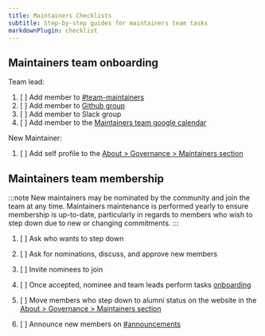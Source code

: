 ```yaml
---
title: Maintainers Checklists
subtitle: Step-by-step guides for maintainers team tasks
markdownPlugin: checklist
---
```


## Maintainers team onboarding

Team lead:

1. [ ] Add member to [#team-maintainers](https://nfcore.slack.com/archives/C043UU89KKQ)
2. [ ] Add member to [Github group](https://github.com/orgs/nf-core/teams/maintainers)
3. [ ] Add member to Slack group
4. [ ] Add member to the [Maintainers team google calendar](https://calendar.google.com/calendar/u/0?cid=ZDA3MmVkOGI1NzQ0YWViOWE3ZjBkMDE4YjFjZWE1OGE5M2MwZDZlZTIyMzM1YWE5YzA0NTlmODg0YTZkMDNkZEBncm91cC5jYWxlbmRhci5nb29nbGUuY29t)

New Maintainer:

1. [ ] Add self profile to the [About > Governance > Maintainers section](https://nf-co.re/governance#maintainers)

## Maintainers team membership

:::note
New maintainers may be nominated by the community and join the team at any time.
Maintainers maintenance is performed yearly to ensure membership is up-to-date, particularly in regards to members who wish to step down due to new or changing commitments.
:::

1. [ ] Ask who wants to step down
2. [ ] Ask for nominations, discuss, and approve new members
3. [ ] Invite nominees to join
4. [ ] Once accepted, nominee and team leads perform tasks [onboarding](#maintainers-team-onboarding)
5. [ ] Move members who step down to alumni status on the website in the [About > Governance > Maintainers section](https://nf-co.re/governance#maintainers)

6. [ ] Announce new members on [#announcements](https://nfcore.slack.com/archives/CE6P95170)

